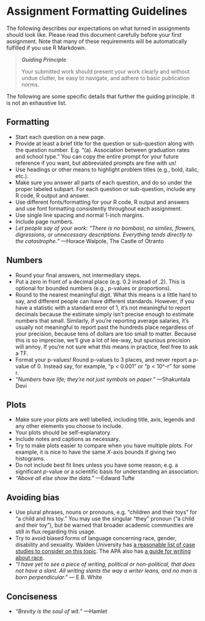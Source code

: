 # Assignment Formatting Guidelines {.unnumbered}

The following describes our expectations on what turned in assignments should look like. Please read this document carefully before your first assignment. Note that many of these requirements will be automatically fulfilled if you use R Markdown.

> ***Guiding Principle***
>
> Your submitted work should present your work clearly and without undue clutter, be easy to navigate, and adhere to basic publication norms.

The following are some specific details that further the guiding principle. It is not an exhaustive list.

## Formatting

-   Start each question on a new page.
-   Provide at least a brief title for the question or sub-question along with the question number. E.g. "(a). Association between graduation rates and school type." You can copy the entire prompt for your future reference if you want, but abbreviated prompts are fine with us!
-   Use headings or other means to highlight problem titles (e.g., bold, italic, etc.).
-   Make sure you answer all parts of each question, and do so under the proper labeled subpart. For each question or sub-question, include any R code, R output and answer.
-   Use different fonts/formatting for your R code, R output and answers and use font formatting consistently throughout each assignment.
-   Use single line spacing and normal 1-inch margins.
-   Include page numbers.
-   *Let people say of your work: "There is no bombast, no similes, flowers, digressions, or unnecessary descriptions. Everything tends directly to the catastrophe."* —Horace Walpole, The Castle of Otranto

## Numbers

-   Round your final answers, not intermediary steps.
-   Put a zero in front of a decimal place (e.g. 0.2 instead of .2). This is optional for bounded numbers (e.g., p-values or proportions).
-   Round to the nearest meaningful digit. What this means is a little hard to say, and different people can have different standards. However, if you have a statistic with a standard error of 1, it's not meaningful to report decimals because the estimate simply isn't precise enough to estimate numbers that small. Similarly, if you're reporting average salaries, it's usually not meaningful to report past the hundreds place regardless of your precision, because tens of dollars are too small to matter. Because this is so imprecise, we'll give a lot of lee-way, but spurious precision will annoy. If you're not sure what this means in practice, feel free to ask a TF.
-   Format your p-values! Round p-values to 3 places, and never report a p-value of 0. Instead say, for example, "p \< 0.001" or "p \< 10\^-r" for some r.
-   *"Numbers have life; they're not just symbols on paper."* —Shakuntala Devi

## Plots

-   Make sure your plots are well labelled, including title, axis, legends and any other elements you choose to include.
-   Your plots should be self-explanatory.
-   Include notes and captions as necessary.
-   Try to make plots easier to compare when you have multiple plots. For example, it is nice to have the same $X$-axis bounds if giving two histograms.
-   Do not include best fit lines unless you have some reason, e.g. a significant $p$-value or a scientific basis for understanding an association.
-   *"Above all else show the data."* —Edward Tufte

## Avoiding bias

-   Use plural phrases, nouns or pronouns, e.g. "children and their toys" for "a child and his toy." You may use the singular "they" pronoun ("a child and their toy"), but be warned that broader academic communities are still in flux regarding this usage.
-   Try to avoid biased forms of language concerning race, gender, disability and sexuality. Walden University has [a reasonable list of case studies to consider on this topic](https://academicguides.waldenu.edu/writingcenter/scholarlyvoice/avoidingbias). The APA also has [a guide for writing about race](https://apastyle.apa.org/style-grammar-guidelines/bias-free-language/racial-ethnic-minorities).
-   *"I have yet to see a piece of writing, political or non-political, that does not have a slant. All writing slants the way a writer leans, and no man is born perpendicular."* — E.B. White

## Conciseness

-   *"Brevity is the soul of wit."* —Hamlet
